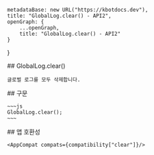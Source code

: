 
    metadataBase: new URL("https://kbotdocs.dev"),
    title: "GlobalLog.clear() - API2",
    openGraph: {
        ...openGraph,
        title: "GlobalLog.clear() - API2"
    }
}

<Section>
    ## GlobalLog.clear()

    글로벌 로그를 모두 삭제합니다.
</Section>
<Section>
    ## 구문

    ~~~js
    GlobalLog.clear();
    ~~~
</Section>
<Section>
    ## 앱 호환성

    <AppCompat compats={compatibility["clear"]}/>
</Section>